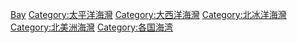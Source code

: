 {{Commonscat|Bays of Canada}}
{{DEFAULTSORT:Canada}}
[[Category:加拿大海域|Bay]]
[[Category:太平洋海灣|Category:太平洋海灣]]
[[Category:大西洋海灣|Category:大西洋海灣]]
[[Category:北冰洋海灣|Category:北冰洋海灣]]
[[Category:北美洲海灣|Category:北美洲海灣]]
[[Category:各国海湾|Category:各国海湾]]